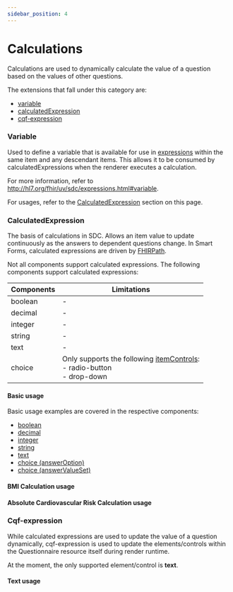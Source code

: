 ```yaml
---
sidebar_position: 4
---
```



# Calculations

Calculations are used to dynamically calculate the value of a question based on the values of other questions.

The extensions that fall under this category are:

- [variable](http://hl7.org/fhir/uv/sdc/expressions.html#variable)
- [calculatedExpression](http://hl7.org/fhir/uv/sdc/expressions.html#calculatedExpression)
- [cqf-expression](http://hl7.org/fhir/uv/sdc/behavior.html#cqf-expression)

### Variable

Used to define a variable that is available for use in [expressions](http://hl7.org/fhir/uv/sdc/expressions.html) within the same item and any descendant items. This allows it to be consumed by calculatedExpressions when the renderer executes a calculation.

For more information, refer to http://hl7.org/fhir/uv/sdc/expressions.html#variable.

For usages, refer to the [CalculatedExpression](#calculatedexpression) section on this page.

### CalculatedExpression

The basis of calculations in SDC. Allows an item value to update continuously as the answers to dependent questions change.
In Smart Forms, calculated expressions are driven by [FHIRPath](https://hl7.org/fhir/fhirpath.html).

Not all components support calculated expressions. The following components support calculated expressions:

| Components | Limitations                                                                                                                                                |
| ---------- | ---------------------------------------------------------------------------------------------------------------------------------------------------------- |
| boolean    | -                                                                                                                                                          |
| decimal    | -                                                                                                                                                          |
| integer    | -                                                                                                                                                          |
| string     | -                                                                                                                                                          |
| text       | -                                                                                                                                                          |
| choice     | Only supports the following [itemControls](https://hl7.org/fhir/extensions/CodeSystem-questionnaire-item-control.html):<br/>- radio-button<br/>- drop-down |

#### Basic usage

Basic usage examples are covered in the respective components:

- [boolean](/docs/components/boolean#advanced-usage)
- [decimal](/docs/components/decimal#advanced-usage)
- [integer](/docs/components/integer#advanced-usage)
- [string](/docs/components/string#advanced-usage)
- [text](/docs/components/text#advanced-usage)
- [choice (answerOption)](/docs/components/choice#advanced-usage)
- [choice (answerValueSet)](/docs/components/choice#advanced-usage)

#### BMI Calculation usage

<IframeContainer
  storyId="component-sdc-9-1-3-form-behavior-calculations--calculated-expression-bmi-calculator"
  initialHeight={352}
/>

#### Absolute Cardiovascular Risk Calculation usage

<IframeContainer
  storyId="component-sdc-9-1-3-form-behavior-calculations--calculated-expression-cvd-risk-calculator"
  initialHeight={1168}
/>

### Cqf-expression

While calculated expressions are used to update the value of a question dynamically, cqf-expression is used to update the elements/controls within the Questionnaire resource itself during render runtime.

At the moment, the only supported element/control is **text**.

#### Text usage

<IframeContainer storyId="component-itemtype-display--display-calculation" initialHeight={280} />
